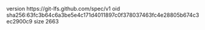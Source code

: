 version https://git-lfs.github.com/spec/v1
oid sha256:63fc3b64c6a3be5e4c171d4011897c0f378037463fc4e28805b674c3ec2900c9
size 2663
